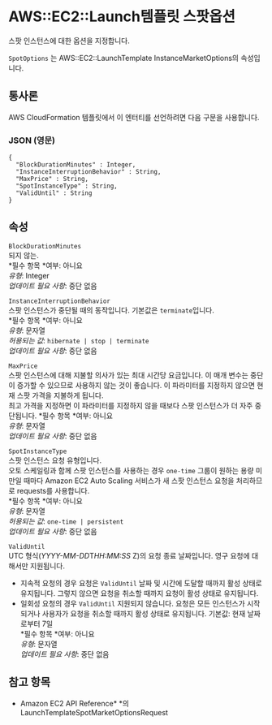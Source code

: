 # AWS::EC2::Launch템플릿 스팟옵션

스팟 인스턴스에 대한 옵션을 지정합니다.

`SpotOptions` 는 AWS::EC2::LaunchTemplate InstanceMarketOptions의 속성입니다.

## 통사론

AWS CloudFormation 템플릿에서 이 엔터티를 선언하려면 다음 구문을 사용합니다.

### JSON (영문)

```
{
  "BlockDurationMinutes" : Integer,
  "InstanceInterruptionBehavior" : String,
  "MaxPrice" : String,
  "SpotInstanceType" : String,
  "ValidUntil" : String
}
```

## 속성

`BlockDurationMinutes`  
되지 않는.  
*필수 항목 *여부: 아니요  
_유형_: Integer  
_업데이트 필요 사항_: 중단 없음

`InstanceInterruptionBehavior`  
스팟 인스턴스가 중단될 때의 동작입니다. 기본값은 `terminate`입니다.  
*필수 항목 *여부: 아니요  
_유형_: 문자열  
_허용되는 값_: `hibernate | stop | terminate`  
_업데이트 필요 사항_: 중단 없음

`MaxPrice`  
스팟 인스턴스에 대해 지불할 의사가 있는 최대 시간당 요금입니다. 이 매개 변수는 중단이 증가할 수 있으므로 사용하지 않는 것이 좋습니다. 이 파라미터를 지정하지 않으면 현재 스팟 가격을 지불하게 됩니다.  
최고 가격을 지정하면 이 파라미터를 지정하지 않을 때보다 스팟 인스턴스가 더 자주 중단됩니다.
*필수 항목 *여부: 아니요  
_유형_: 문자열  
_업데이트 필요 사항_: 중단 없음

`SpotInstanceType`  
스팟 인스턴스 요청 유형입니다.  
오토 스케일링과 함께 스팟 인스턴스를 사용하는 경우 `one-time` 그룹이 원하는 용량 미만일 때마다 Amazon EC2 Auto Scaling 서비스가 새 스팟 인스턴스 요청을 처리하므로 requests를 사용합니다.  
*필수 항목 *여부: 아니요  
_유형_: 문자열  
_허용되는 값_: `one-time | persistent`  
_업데이트 필요 사항_: 중단 없음

`ValidUntil`  
UTC 형식(*YYYY-MM-DD*T*HH:MM:SS* Z)의 요청 종료 날짜입니다. 영구 요청에 대해서만 지원됩니다.

- 지속적 요청의 경우 요청은 `ValidUntil` 날짜 및 시간에 도달할 때까지 활성 상태로 유지됩니다. 그렇지 않으면 요청을 취소할 때까지 요청이 활성 상태로 유지됩니다.
- 일회성 요청의 경우 `ValidUntil` 지원되지 않습니다. 요청은 모든 인스턴스가 시작되거나 사용자가 요청을 취소할 때까지 활성 상태로 유지됩니다.
  기본값: 현재 날짜로부터 7일  
  *필수 항목 *여부: 아니요  
  _유형_: 문자열  
  _업데이트 필요 사항_: 중단 없음

## 참고 항목

- Amazon EC2 API Reference\* \*의 LaunchTemplateSpotMarketOptionsRequest
